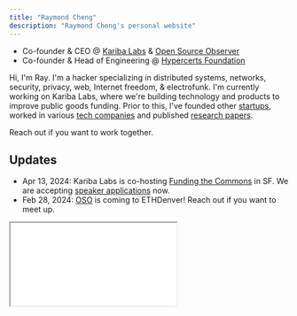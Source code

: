 ```yaml
---
title: "Raymond Cheng"
description: "Raymond Cheng's personal website"
---
```


<PlasmicRootProvider loader={PLASMIC}>
  <Homepage />
</PlasmicRootProvider>

- Co-founder & CEO @ [Kariba Labs](https://www.karibalabs.co/) & [Open Source Observer](https://www.opensource.observer/)
- Co-founder & Head of Engineering @ [Hypercerts Foundation](https://hypercerts.org/)

Hi, I'm Ray. I'm a hacker specializing in distributed systems, networks, security, privacy, web, Internet freedom, & electrofunk.
I'm currently working on Kariba Labs, where we're building technology and products to improve public goods funding.
Prior to this, I've founded other [startups](https://www.crunchbase.com/person/raymond-cheng),
worked in various [tech companies](https://www.linkedin.com/in/ryscheng/)
and published [research papers](/about/publications/papers).

Reach out if you want to work together.

## Updates

- Apr 13, 2024: Kariba Labs is co-hosting [Funding the Commons](https://fundingthecommons.io/san-francisco-2024) in SF. We are accepting [speaker applications](https://docs.google.com/forms/d/e/1FAIpQLSddF1nbA_IYSIE3KvqnP33BkgZNX6NFermCp6GcrSC08U0wqg/viewform) now.
- Feb 28, 2024: [OSO](https://www.opensource.observer/) is coming to ETHDenver! Reach out if you want to meet up.


<iframe
  src={"https://ryscheng.substack.com/embed"}
  width={400}
  height={120}
  style={{
    background: "white",
  }}
  scrolling={"no"}
/>
